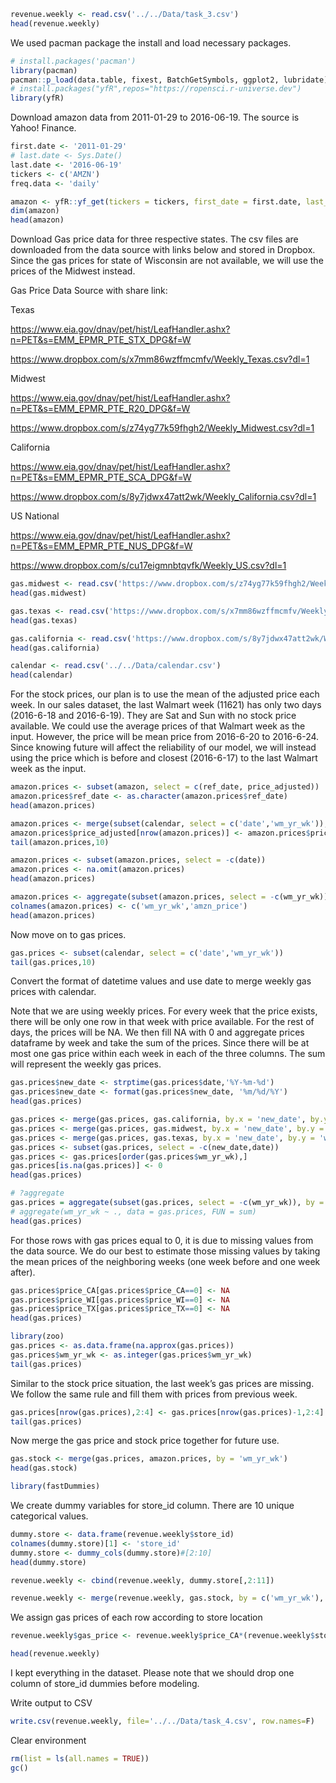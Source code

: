 ```r
revenue.weekly <- read.csv('../../Data/task_3.csv')
head(revenue.weekly)
```

We used pacman package the install and load necessary packages.

```r
# install.packages('pacman')
library(pacman)
pacman::p_load(data.table, fixest, BatchGetSymbols, ggplot2, lubridate)
# install.packages("yfR",repos="https://ropensci.r-universe.dev")
library(yfR)
```

Download amazon data from 2011-01-29 to 2016-06-19. The source is Yahoo! Finance.

```r
first.date <- '2011-01-29'
# last.date <- Sys.Date()
last.date <- '2016-06-19' 
tickers <- c('AMZN')
freq.data <- 'daily'
```

```r
amazon <- yfR::yf_get(tickers = tickers, first_date = first.date, last_date = last.date, freq_data = freq.data, do_cache = FALSE, thresh_bad_data = 0, be_quiet = TRUE)
dim(amazon)
head(amazon)
```

Download Gas price data for three respective states. The csv files are downloaded from the data source with links below and stored in Dropbox. Since the gas prices for state of Wisconsin are not available, we will use the prices of the Midwest instead.

Gas Price Data Source with share link:

Texas

<https://www.eia.gov/dnav/pet/hist/LeafHandler.ashx?n=PET&s=EMM_EPMR_PTE_STX_DPG&f=W>

<https://www.dropbox.com/s/x7mm86wzffmcmfv/Weekly_Texas.csv?dl=1>

Midwest

<https://www.eia.gov/dnav/pet/hist/LeafHandler.ashx?n=PET&s=EMM_EPMR_PTE_R20_DPG&f=W>

<https://www.dropbox.com/s/z74yg77k59fhgh2/Weekly_Midwest.csv?dl=1>

California

<https://www.eia.gov/dnav/pet/hist/LeafHandler.ashx?n=PET&s=EMM_EPMR_PTE_SCA_DPG&f=W>

<https://www.dropbox.com/s/8y7jdwx47att2wk/Weekly_California.csv?dl=1>

US National

<https://www.eia.gov/dnav/pet/hist/LeafHandler.ashx?n=PET&s=EMM_EPMR_PTE_NUS_DPG&f=W>

<https://www.dropbox.com/s/cu17eigmnbtqvfk/Weekly_US.csv?dl=1>

```r
gas.midwest <- read.csv('https://www.dropbox.com/s/z74yg77k59fhgh2/Weekly_Midwest.csv?dl=1', header = TRUE, skip = 4, col.names = c('week_of', 'price_WI'))
head(gas.midwest)
```

```r
gas.texas <- read.csv('https://www.dropbox.com/s/x7mm86wzffmcmfv/Weekly_Texas.csv?dl=1', header = TRUE, skip = 4, col.names = c('week_of', 'price_TX'))
head(gas.texas)
```

```r
gas.california <- read.csv('https://www.dropbox.com/s/8y7jdwx47att2wk/Weekly_California.csv?dl=1', header = TRUE, skip = 4, col.names = c('week_of', 'price_CA'))
head(gas.california)
```

```r
calendar <- read.csv('../../Data/calendar.csv')
head(calendar)
```
For the stock prices, our plan is to use the mean of the adjusted price each week. In our sales dataset, the last Walmart week (11621) has only two days (2016-6-18 and 2016-6-19). They are Sat and Sun with no stock price available. We could use the average prices of that Walmart week as the input. However, the price will be mean price from 2016-6-20 to 2016-6-24. Since knowing future will affect the reliability of our model, we will instead using the price which is before and closest (2016-6-17) to the last Walmart week as the input.

```r
amazon.prices <- subset(amazon, select = c(ref_date, price_adjusted))
amazon.prices$ref_date <- as.character(amazon.prices$ref_date)
head(amazon.prices)
```

```r
amazon.prices <- merge(subset(calendar, select = c('date','wm_yr_wk')), amazon.prices, by.x = 'date', by.y = 'ref_date', all.x = TRUE)
amazon.prices$price_adjusted[nrow(amazon.prices)] <- amazon.prices$price_adjusted[nrow(amazon.prices)-2]
tail(amazon.prices,10)
```

```r
amazon.prices <- subset(amazon.prices, select = -c(date))
amazon.prices <- na.omit(amazon.prices)
head(amazon.prices)
```

```r
amazon.prices <- aggregate(subset(amazon.prices, select = -c(wm_yr_wk)), by = list(wm_yr_wk = amazon.prices$wm_yr_wk), FUN = mean)
colnames(amazon.prices) <- c('wm_yr_wk','amzn_price')
head(amazon.prices)
```

Now move on to gas prices.

```r
gas.prices <- subset(calendar, select = c('date','wm_yr_wk'))
tail(gas.prices,10)
```

Convert the format of datetime values and use date to merge weekly gas prices with calendar.

Note that we are using weekly prices. For every week that the price exists, there will be only one row in that week with price available. For the rest of days, the prices will be NA. We then fill NA with 0 and aggregate prices dataframe by week and take the sum of the prices. Since there will be at most one gas price within each week in each of the three columns. The sum will represent the weekly gas prices.

```r
gas.prices$new_date <- strptime(gas.prices$date,'%Y-%m-%d')
gas.prices$new_date <- format(gas.prices$new_date, '%m/%d/%Y')
head(gas.prices)
```

```r
gas.prices <- merge(gas.prices, gas.california, by.x = 'new_date', by.y = 'week_of', all.x = TRUE)
gas.prices <- merge(gas.prices, gas.midwest, by.x = 'new_date', by.y = 'week_of', all.x = TRUE)
gas.prices <- merge(gas.prices, gas.texas, by.x = 'new_date', by.y = 'week_of', all.x = TRUE)
gas.prices <- subset(gas.prices, select = -c(new_date,date))
gas.prices <- gas.prices[order(gas.prices$wm_yr_wk),]
gas.prices[is.na(gas.prices)] <- 0
head(gas.prices)
```

```r
# ?aggregate
gas.prices = aggregate(subset(gas.prices, select = -c(wm_yr_wk)), by = list(wm_yr_wk = gas.prices$wm_yr_wk), FUN = sum, na.action(na.pass))
# aggregate(wm_yr_wk ~ ., data = gas.prices, FUN = sum)
head(gas.prices)

```

For those rows with gas prices equal to 0, it is due to missing values from the data source. We do our best to estimate those missing values by taking the mean prices of the neighboring weeks (one week before and one week after).

```r
gas.prices$price_CA[gas.prices$price_CA==0] <- NA
gas.prices$price_WI[gas.prices$price_WI==0] <- NA
gas.prices$price_TX[gas.prices$price_TX==0] <- NA
head(gas.prices)
```

```r
library(zoo)
gas.prices <- as.data.frame(na.approx(gas.prices))
gas.prices$wm_yr_wk <- as.integer(gas.prices$wm_yr_wk)
tail(gas.prices)
```
Similar to the stock price situation, the last week's gas prices are missing. We follow the same rule and fill them with prices from previous week.

```r
gas.prices[nrow(gas.prices),2:4] <- gas.prices[nrow(gas.prices)-1,2:4]
tail(gas.prices)
```

Now merge the gas price and stock price together for future use.

```r
gas.stock <- merge(gas.prices, amazon.prices, by = 'wm_yr_wk')
head(gas.stock)
```



```r
library(fastDummies)
```

We create dummy variables for store_id column. There are 10 unique categorical values.

```r
dummy.store <- data.frame(revenue.weekly$store_id)
colnames(dummy.store)[1] <- 'store_id'
dummy.store <- dummy_cols(dummy.store)#[2:10]
head(dummy.store)
```

```r
revenue.weekly <- cbind(revenue.weekly, dummy.store[,2:11])
```

```r
revenue.weekly <- merge(revenue.weekly, gas.stock, by = c('wm_yr_wk'), all.x = TRUE)
```

We assign gas prices of each row according to store location

```r
revenue.weekly$gas_price <- revenue.weekly$price_CA*(revenue.weekly$store_id_CA_1+revenue.weekly$store_id_CA_2+revenue.weekly$store_id_CA_3+revenue.weekly$store_id_CA_4) + revenue.weekly$price_WI*(revenue.weekly$store_id_WI_1+revenue.weekly$store_id_WI_2+revenue.weekly$store_id_WI_3) + revenue.weekly$price_TX*(revenue.weekly$store_id_TX_1+revenue.weekly$store_id_TX_2+revenue.weekly$store_id_TX_3)

head(revenue.weekly)
```

I kept everything in the dataset. Please note that we should drop one column of store_id dummies before modeling.

Write output to CSV
```r
write.csv(revenue.weekly, file='../../Data/task_4.csv', row.names=F)
```


Clear environment
```r
rm(list = ls(all.names = TRUE))
gc()
```